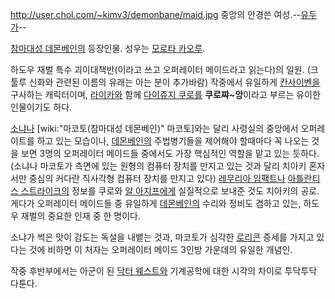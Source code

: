 http://user.chol.com/~kimv3/demonbane/maid.jpg
중앙의 안경쓴 여성.--[[유두]]가--

[[참마대성 데몬베인]]의 등장인물. 성우는 [[모로타 카오루]].

하도우 재벌 특수 괴이대책반(이라고 쓰고 오퍼레이터 메이드라고 읽는다)의 일원. (크툴루 신화와 관련된 이름의 유래는 아는 분이 추가바람) 작중에서 유일하게 [[칸사이벤]]을 구사하는 캐릭터이며, [[라이카]]와 함께 [[다이쥬지 쿠로]]를 '''쿠로쨔~앙'''이라고 부르는 유이한 인물이기도 하다. 

[[소냐]]나 [wiki:"마코토(참마대성 데몬베인)" 마코토]와는 달리 사령실의 중앙에서 오퍼레이트를 하고 있는 모습이나, [[데몬베인]]의 주법병기들을 제어해야 할때마다 꼭 나오는 것을 보면 3명의 오퍼레이터 메이드들 중에서도 가장 핵심적인 역할을 맡고 있는 듯하다.(소냐나 마코토가 측면에 있는 원형의 컴퓨터 장치를 만지고 있는 것과 달리 치아키 혼자서만 중심의 커다란 직사각형 컴퓨터 장치를 만지고 있다) [[레무리아 임팩트]]나 [[아틀란티스 스트라이크]]의 정보를 쿠로와 [[알 아지프]]에게 실질적으로 보내준 것도 치아키의 공로. 게다가 오퍼레이터 메이드들 중 유일하게 [[데몬베인]]의 수리와 정비도 겸하고 있는, 하도우 재벌의 중요한 인재 중 한 명이다.

소냐가 썩은 맛이 감도는 독설을 내뱉는 것과, 마코토가 심각한 [[로리콘]] 증세를 가지고 있다는 것에 비하면 이 처자는 오퍼레이터 메이드 3인방 가운데의 유일한 개념인. 

작중 후반부에서는 아군이 된 [[닥터 웨스트]]와 기계공학에 대한 시각의 차이로 투닥투닥 다툰다. 

